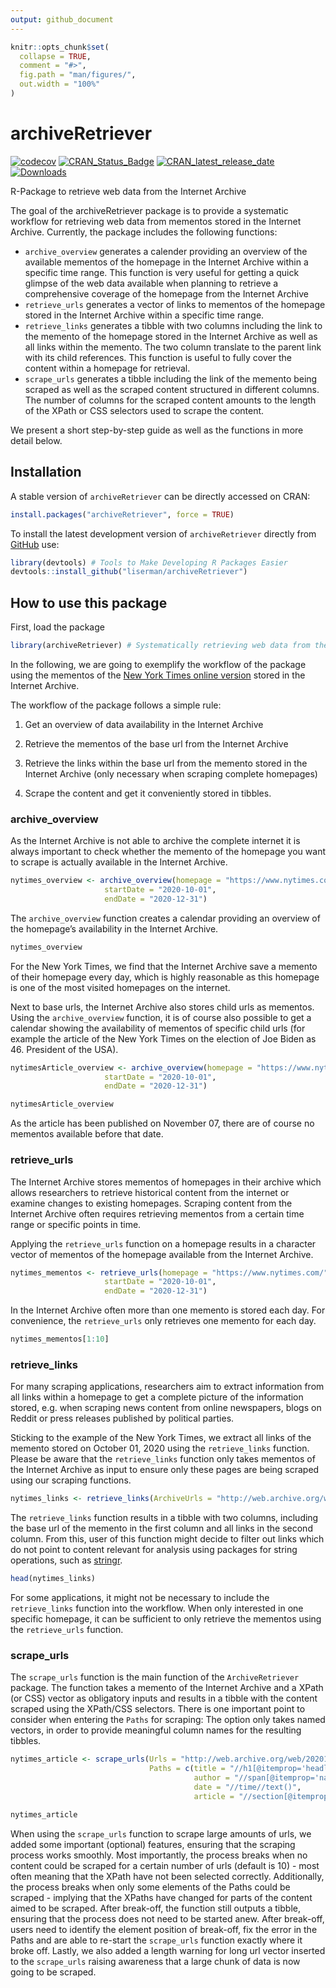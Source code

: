```yaml
---
output: github_document
---
```


```r
knitr::opts_chunk$set(
  collapse = TRUE,
  comment = "#>",
  fig.path = "man/figures/",
  out.width = "100%"
)
```


# archiveRetriever


[![codecov](https://codecov.io/gh/liserman/archiveRetriever/branch/main/graph/badge.svg?token=B1VPXBAR7P)](https://codecov.io/gh/liserman/archiveRetriever)
[![CRAN_Status_Badge](https://www.r-pkg.org/badges/version/archiveRetriever)](https://cran.r-project.org/package=archiveRetriever)
[![CRAN_latest_release_date](https://www.r-pkg.org/badges/last-release/archiveRetriever)](https://cran.r-project.org/package=archiveRetriever)
[![Downloads](https://cranlogs.r-pkg.org/badges/archiveRetriever)](https://cran.r-project.org/package=archiveRetriever)

R-Package to retrieve web data from the Internet Archive


The goal of the archiveRetriever package is to provide a systematic workflow for retrieving web data from mementos stored in the Internet Archive. Currently, the package includes the following functions:

- `archive_overview` generates a calender providing an overview of the available mementos of the homepage in the Internet Archive within a specific time range. This function is very useful for getting a quick glimpse of the web data available when planning to retrieve a comprehensive coverage of the homepage from the Internet Archive
- `retrieve_urls` generates a vector of links to mementos of the homepage stored in the Internet Archive within a specific time range.
- `retrieve_links` generates a tibble with two columns including the link to the memento of the homepage stored in the Internet Archive as well as all links within the memento. The two column translate to the parent link with its child references. This function is useful to fully cover the content within a homepage for retrieval.
- `scrape_urls` generates a tibble including the link of the memento being scraped as well as the scraped content structured in different columns. The number of columns for the scraped content amounts to the length of the XPath or CSS selectors used to scrape the content.


We present a short step-by-step guide as well as the functions in more detail below.

## Installation

A stable version of `archiveRetriever` can be directly accessed on CRAN:

```R
install.packages("archiveRetriever", force = TRUE)
```

To install the latest development version of `archiveRetriever` directly from
[GitHub](https://github.com/liserman/archiveRetriever) use:

```R
library(devtools) # Tools to Make Developing R Packages Easier
devtools::install_github("liserman/archiveRetriever")
```

## How to use this package

First, load the package

```R
library(archiveRetriever) # Systematically retrieving web data from the Internet Archive
```

In the following, we are going to exemplify the workflow of the package using the mementos of the [New York Times online version](https://www.nytimes.com) stored in the Internet Archive.

The workflow of the package follows a simple rule:

1. Get an overview of data availability in the Internet Archive

2. Retrieve the mementos of the base url from the Internet Archive

3. Retrieve the links within the base url from the memento stored in the Internet Archive (only necessary when scraping complete homepages)

4. Scrape the content and get it conveniently stored in tibbles.

### archive_overview

As the Internet Archive is not able to archive the complete internet it is always important to check whether the memento of the homepage you want to scrape is actually available in the Internet Archive. 

```R
nytimes_overview <- archive_overview(homepage = "https://www.nytimes.com/",
                     startDate = "2020-10-01",
                     endDate = "2020-12-31")
```

The `archive_overview` function creates a calendar providing an overview of the homepage's availability in the Internet Archive.

```R
nytimes_overview
```

For the New York Times, we find that the Internet Archive save a memento of their homepage every day, which is highly reasonable as this homepage is one of the most visited homepages on the internet. 

Next to base urls, the Internet Archive also stores child urls as mementos. Using the `archive_overview` function, it is of course also possible to get a calendar showing the availability of mementos of specific child urls (for example the article of the New York Times on the election of Joe Biden as 46. President of the USA).

```R
nytimesArticle_overview <- archive_overview(homepage = "https://www.nytimes.com/2020/11/07/us/politics/biden-election.html",
                     startDate = "2020-10-01",
                     endDate = "2020-12-31")
```

```R
nytimesArticle_overview
```

As the article has been published on November 07, there are of course no mementos available before that date.

### retrieve_urls

The Internet Archive stores mementos of homepages in their archive which allows researchers to retrieve historical content from the internet or examine changes to existing homepages. Scraping content from the Internet Archive often requires retrieving mementos from a certain time range or specific points in time. 

Applying the `retrieve_urls` function on a homepage results in a character vector of mementos of the homepage available from the Internet Archive. 
```R
nytimes_mementos <- retrieve_urls(homepage = "https://www.nytimes.com/",
                     startDate = "2020-10-01",
                     endDate = "2020-12-31")
```

In the Internet Archive often more than one memento is stored each day. For convenience, the `retrieve_urls` only retrieves one memento for each day.

```R
nytimes_mementos[1:10]
```

### retrieve_links

For many scraping applications, researchers aim to extract information from all links within a homepage to get a complete picture of the information stored, e.g. when scraping news content from online newspapers, blogs on Reddit or press releases published by political parties. 

Sticking to the example of the New York Times, we extract all links of the memento stored on October 01, 2020 using the `retrieve_links` function. Please be aware that the `retrieve_links` function only takes mementos of the Internet Archive as input to ensure only these pages are being scraped using our scraping functions.

```R
nytimes_links <- retrieve_links(ArchiveUrls = "http://web.archive.org/web/20201001000041/https://www.nytimes.com/")
```

The `retrieve_links` function results in a tibble with two columns, including the base url of the memento in the first column and all links in the second column. From this, user of this function might decide to filter out links which do not point to content relevant for analysis using packages for string operations, such as [stringr](https://github.com/tidyverse/stringr). 

```R
head(nytimes_links)
```

For some applications, it might not be necessary to include the `retrieve_links` function into the workflow. When only interested in one specific homepage, it can be sufficient to only retrieve the mementos using the `retrieve_urls` function.

### scrape_urls

The `scrape_urls` function is the main function of the `ArchiveRetriever` package. The function takes a memento of the Internet Archive and a XPath (or CSS) vector as obligatory inputs and results in a tibble with the content scraped using the XPath/CSS selectors. There is one important point to consider when entering the `Paths` for scraping: The option only takes named vectors, in order to provide meaningful column names for the resulting tibbles.


```R
nytimes_article <- scrape_urls(Urls = "http://web.archive.org/web/20201001004918/https://www.nytimes.com/2020/09/30/opinion/biden-trump-2020-debate.html",
                               Paths = c(title = "//h1[@itemprop='headline']",
                                         author = "//span[@itemprop='name']",
                                         date = "//time//text()",
                                         article = "//section[@itemprop='articleBody']//p"))
```

```R
nytimes_article
```


When using the `scrape_urls` function to scrape large amounts of urls, we added some important (optional) features, ensuring that the scraping process works smoothly. Most importantly, the process breaks when no content could be scraped for a certain number of urls (default is 10) - most often meaning that the XPath have not been selected correctly. Additionally, the process breaks when only some elements of the Paths could be scraped - implying that the XPaths have changed for parts of the content aimed to be scraped. After break-off, the function still outputs a tibble, ensuring that the process does not need to be started anew. After break-off, users need to identify the element position of break-off, fix the error in the Paths and are able to re-start the `scrape_urls` function exactly where it broke off. Lastly, we also added a length warning for long url vector inserted to the `scrape_urls` raising awareness that a large chunk of data is now going to be scraped.


